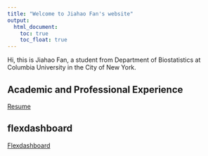 ```yaml
---
title: "Welcome to Jiahao Fan's website"
output: 
  html_document:
    toc: true
    toc_float: true
---
```


Hi, this is Jiahao Fan, a student from Department of Biostatistics at Columbia University in the City of New York.

## Academic and Professional Experience

[Resume](Resume.html)

## flexdashboard

[Flexdashboard](flexdashboard.html)

